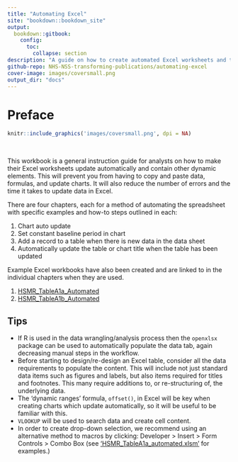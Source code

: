 ```yaml
---
title: "Automating Excel"
site: "bookdown::bookdown_site"
output: 
  bookdown::gitbook:
    config:
      toc:
        collapse: section
description: "A guide on how to create automated Excel worksheets and tables"
github-repo: NHS-NSS-transforming-publications/automating-excel
cover-image: images/coversmall.png
output_dir: "docs"
---
```



# Preface {-}

```r
knitr::include_graphics('images/coversmall.png', dpi = NA)
```
&nbsp;

This workbook is a general instruction guide for analysts on how to make their Excel worksheets update automatically and contain other dynamic elements. This will prevent you from having to copy and paste data, formulas, and update charts. It will also reduce the number of errors and the time it takes to update data in Excel.

There are four chapters, each for a method of automating the spreadsheet with specific examples and how-to steps outlined in each:

1. Chart auto update
2. Set constant baseline period in chart
3. Add a record to a table when there is new data in the data sheet
4. Automatically update the table or chart title when the table has been updated

Example Excel workbooks have also been created and are linked to in the individual chapters when they are used.

1. [HSMR_TableA1a_Automated](https://github.com/NHS-NSS-transforming-publications/automating-excel/raw/master/HSMR_TableA1a_automated.xlsm)
2. [HSMR_TableA1b_Automated](https://github.com/NHS-NSS-transforming-publications/automating-excel/raw/master/HSMR_TableA1b_automated.xlsm)


## Tips {-}

* If R is used in the data wrangling/analysis process then the `openxlsx` package can be used to automatically populate the data tab, again decreasing manual steps in the workflow.
* Before starting to design/re-design an Excel table, consider all the data requirements to populate the content. This will include not just standard data items such as figures and labels, but also items required for titles and footnotes. This many require additions to, or re-structuring of, the underlying data. 
* The 'dynamic ranges' formula, `offset()`, in Excel will be key when creating charts which update automatically, so it will be useful to be familiar with this.
* `VLOOKUP` will be used to search data and create cell content.
* In order to create drop-down selection, we recommend using an alternative method to macros by clicking: Developer > Insert > Form Controls > Combo Box (see ['HSMR_TableA1a_automated.xlsm'](https://github.com/NHS-NSS-transforming-publications/automating-excel/raw/master/HSMR_TableA1a_automated.xlsm) for examples.)

